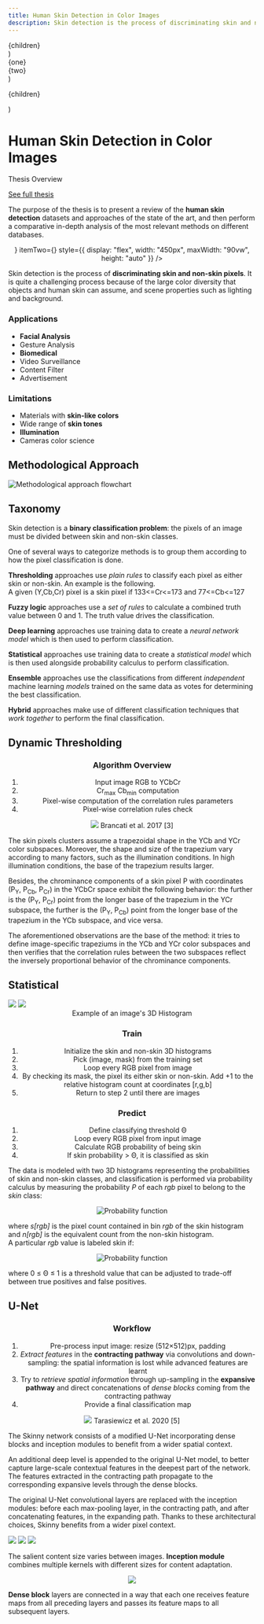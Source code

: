```yaml
---
title: Human Skin Detection in Color Images
description: Skin detection is the process of discriminating skin and non-skin pixels in an arbitrary image and represents an intermediate step in several image processing tasks, such as facial analysis and biomedical segmentation. Different approaches have been presented in the literature, but a comparison is diffcult to perform due to multiple datasets and varying performance measurements. In this work, the datasets and the state-of-the-art approaches are reviewed and categorized using a new proposed taxonomy. Three different representative skin detector methods of the state of the art are selected and thoroughly analyzed. This approaches are then evaluated on three different state of the art datasets and skin tones sub-datasets using multiple metrics. The evaluation is performed on single and cross dataset scenario to highlight key differences between methods, reporting also the inference time. Finally, the results are organized into multiple tables, using the related figures as an assistance tool to support the discussion. Experimental results demonstrate the strength and weaknesses of each approach, and the need to involve multiple metrics for a fair assessment of the method’s aspects.
---
```

<!-- hide_table_of_contents: true -->




  <div style={{
      display: 'flex',
      alignItems: 'center',
      justifyContent: 'center',
  }}>
    {children}
  </div>
)

  <div class="container margin-bottom--xl">
    <div class="row">
      <div class="col col--6">
        {one}
      </div>
      <div class="col col--6">
        {two}
      </div>
    </div>
  </div>
)

  <p class="text--center" style={{color: 'var(--ifm-color-gray-600)'}}>{children}</p>
)



<div class="container">

<div class="container margin-bottom--xl">
  <h1 class="text--center">Human Skin Detection in Color Images</h1>
  <div class="msubtitle">
    <p class="hero__subtitle text--center" style={{color: 'var(--ifm-color-gray-600)'}}>Thesis Overview</p>
    <a class="button button--primary" href="#url">See full thesis</a>
  </div>
  <p class="text--center margin-top--lg">
  The purpose of the thesis is to present a review of the <b>human
  skin detection</b> datasets and approaches of the state of the
  art, and then perform a comparative in-depth analysis of the
  most relevant methods on different databases.
  </p>
</div>



<!-- TODO: change page title!!>

<!--div class="margin-vert--lg" style={{margin: '0 0 var(--ifm-paragraph-margin-bottom)'}}-->
<div class="margin-vert--lg">
  <Center>
    <ReactCompareSlider
      itemOne={<ReactCompareSliderImage src="/img/skin_det_ori3.jpg" alt="Original image" />}
      itemTwo={<ReactCompareSliderImage src="/img/skin_det_red3.png" alt="Detected skin pixels" />}
      style={{
      display: "flex",
      width: "450px",
      maxWidth: "90vw",
      height: "auto"
      }}
    />
  </Center>
</div>


<p>
Skin detection is the process of <b>discriminating skin and non-skin pixels</b>. It is
quite a challenging process because of the large color diversity that objects and
human skin can assume, and scene properties such as lighting and background.
</p>


<!-- TODO: refactor code (follow a react quick tutorial)
<TwoItems
  one={<p>asdasd</p>}
  two={<p>asdasd</p>} >
</TwoItems>
-->


<!-- TODO: INSTEAD of tooltip / details, just display some images in background!! OR carousel at the bottom-->
<div class="container margin-bottom--xl">
  <div class="row">
    <div class="col col--6 margin-top--md">
      <h3>Applications</h3>
      <ul>
        <li><b>Facial Analysis</b></li>
        <li>Gesture Analysis</li>
        <li><b>Biomedical</b></li>
        <li>Video Surveillance</li>
        <li>Content Filter</li>
        <li>Advertisement</li>
      </ul>
    </div>
    <div class="col col--6">
    </div>
  </div>
  <div class="row margin-top--md">
    <div class="col col--6">
      <h3>Limitations</h3>
      <ul>
        <li>Materials with <b>skin-like colors</b></li>
        <li>Wide range of <b>skin tones</b></li>
        <li><b>Illumination</b></li>
        <li>Cameras color science</li>
      </ul>
    </div>
    <div class="col col--6">
    </div>
  </div>
</div>





## Methodological Approach

<div class="container margin-top--lg margin-bottom--lg">
  <div class="invert">
    <img class="svg" src="/img/methodological-approach.svg" alt="Methodological approach flowchart" style={{margin: "0 0 var(--ifm-paragraph-margin-bottom)"}} />
  </div>
</div>


## Taxonomy


<p>
Skin detection is a <b>binary classification problem</b>: the pixels of an image must be divided between skin and non-skin classes.
</p>
<p>
One of several ways to categorize methods is to group them according to how the pixel classification is done.
</p>

<!-- TODO: cite thresholding approach ? -->
<div id="taxonomy-container" class="container scrolling-section margin-bottom--xl" style={{position: "relative"}}>
  <div>
    <Taxonomy />
  </div>

  <div class="row">
    <div class="col col--8 col--offset-2">
      <div id="taxonomy-thresholding">
        <p>
        <b>Thresholding</b> approaches use <em>plain rules</em> to classify each pixel as either skin or non-skin. An example is the following.<br />
        A given (Y,Cb,Cr) pixel is a skin pixel if 133&lt;=Cr&lt;=173 and 77&lt;=Cb&lt;=127
        </p>
      </div>
      <div id="taxonomy-fuzzylogic">
        <p>
        <b>Fuzzy logic</b> approaches use a <em>set of rules</em> to calculate a combined truth value between 0 and 1. The truth value drives the classification. 
        </p>
      </div>
      <div id="taxonomy-deeplearning">
        <p>
        <b>Deep learning</b> approaches use training data to create a <em>neural network model</em> which is then used to perform classification.
        </p>
      </div>
      <div id="taxonomy-statistical">
        <p>
        <b>Statistical</b> approaches use training data to create a <em>statistical model</em> which is then used alongside probability calculus to perform classification.
        </p>
      </div>
      <div id="taxonomy-ensemble">
        <p>
        <b>Ensemble</b> approaches use the classifications from different <em>independent</em> machine learning <em>models</em> trained on the same data as votes for determining the best
        classification.
        </p>
      </div>
      <div id="taxonomy-hybrid">
        <p>
        <b>Hybrid</b> approaches make use of different classification techniques that <em>work together</em> to perform the final classification.
        </p>
      </div>
    </div>
  </div>
</div>



<!-- h3 class="margin-bottom--lg">Dynamic Thresholding</h3 -->
<!-- TODO: refactor as React component -->
<div class="container margin-bottom--xl">

  ## Dynamic Thresholding

  <div class="row margin-top--lg">
    <div class="col col--6">
      <Center>
        <div>
          <h3 class="no-bold margin-left--md">Algorithm Overview</h3>
          <ol class="spacing">
            <li>Input image RGB to YCbCr</li>
            <li>Cr<sub>max</sub> Cb<sub>min</sub> computation</li>
            <li>Pixel-wise computation of the correlation rules parameters</li>
            <li>Pixel-wise correlation rules check</li>
          </ol>
        </div>
      </Center>
    </div>
    <div class="col col--6">
      <Center>
        <div class="invert">
          <img src="/img/trapezia_params.png" style={{width: "100%", maxWidth: "450px"}} />
          <Caption>Brancati et al. 2017 [3]</Caption>
        </div>
      </Center>
    </div>
  </div>
  <p>
  The skin pixels clusters assume a trapezoidal shape in the YCb and YCr color subspaces. Moreover, the shape and size of the trapezium vary according to many factors, such as the illumination conditions. In high illumination conditions, the base of the trapezium results larger.
  </p>
  <p>
  Besides, the chrominance components of a skin pixel P with coordinates (P<sub>Y</sub>, P<sub>Cb</sub>, P<sub>Cr</sub>) in the YCbCr space exhibit the following behavior: the further is the (P<sub>Y</sub>, P<sub>Cr</sub>) point from the longer base of the trapezium in the YCr subspace, the further is the (P<sub>Y</sub>, P<sub>Cb</sub>) point from the longer base of the trapezium in the YCb subspace, and vice versa.
  </p>
  <p>
  The aforementioned observations are the base of the method: it tries to define image-specific trapeziums in the YCb and YCr color subspaces and then verifies that the correlation rules between the two subspaces reflect the inversely proportional behavior of the chrominance components.
  </p>
</div>


<div class="container margin-bottom--xl">

  ## Statistical

  <div class="row">
    <div class="col col-12">
      <div>
        <div class="im-container50 margin-vert--md">
          <img src="/img/skin_det_ori3.jpg" />
          <img src="/img/3d_hist.png" />
        </div>
        <Center>
          <Caption>Example of an image's 3D Histogram</Caption>
        </Center>
      </div>
    </div>
  </div>
  <div class="row margin-top--md">
    <div class="col col--6">
      <Center>
        <div>
          <h3 class="no-bold margin-left--md">Train</h3>
          <ol class="spacing margin-bottom--lg">
            <li>Initialize the skin and non-skin 3D histograms</li>
            <li>Pick (image, mask) from the training set</li>
            <li>Loop every RGB pixel from image</li>
            <li>By checking its mask, the pixel its either skin or non-skin. Add +1 to the relative histogram count at coordinates [r,g,b]</li>
            <li>Return to step 2 until there are images</li>
          </ol>
        </div>
      </Center>
    </div>
    <div class="col col--6">
      <Center>
        <div>
          <h3 class="no-bold margin-left--md">Predict</h3>
          <ol class="spacing margin-bottom--lg">
            <li>Define classifying threshold Θ</li>
            <li>Loop every RGB pixel from input image</li>
            <li>Calculate RGB probability of being skin</li>
            <li>If skin probability > Θ, it is classified as skin</li>
          </ol>
        </div>
      </Center>
    </div>
  </div>
  <p>
  The data is modeled with two 3D histograms representing the probabilities of skin and non-skin classes, and classification is performed via probability calculus by measuring the probability <i>P</i> of each <i>rgb</i> pixel to belong to the <i>skin</i> class:
  </p>
  <Center>
    <div class="invert">
      <img class="svg" src="/img/probability.svg" alt="Probability function" style={{margin: "0 0 var(--ifm-paragraph-margin-bottom)"}} />
    </div>
  </Center>
  <p>
  where <i>s[rgb]</i> is the pixel count contained in bin <i>rgb</i> of the skin histogram and <i>n[rgb]</i> is the equivalent count from the non-skin histogram. <br />
  A particular <i>rgb</i> value is labeled skin if:
  </p>
  <Center>
    <div class="invert">
      <img class="svg" src="/img/probability_thresh.svg" alt="Probability function" style={{margin: "0 0 var(--ifm-paragraph-margin-bottom)"}} />
    </div>
  </Center>
  <p>
  where 0 ≤ Θ ≤ 1 is a threshold value that can be adjusted to trade-off between true positives and false positives.
  </p>
</div>


<!--TODO: srcset with only 3 layers on cell for SVG dense -->
<div class="container margin-bottom--xl">

  ## U-Net

  <div class="row margin-top--lg">
    <div class="col col--6">
      <Center>
        <div>
          <h3 class="no-bold margin-left--md">Workflow</h3>
          <ol class="spacing">
            <li>Pre-process input image: resize (512×512)px, padding</li>
            <li><em>Extract features</em> in the <b>contracting pathway</b> via convolutions and down-sampling: the spatial information is lost while advanced features are learnt</li>
            <li>Try to <em>retrieve spatial information</em> through up-sampling in the <b>expansive pathway</b> and direct concatenations of <em>dense blocks</em> coming from the contracting pathway</li>
            <li>Provide a final classification map</li>
          </ol>
        </div>
      </Center>
    </div>
    <div class="col col--6">
      <Center>
        <div>
          <img src="/img/skinny_arch.png" style={{width: "100%", maxWidth: "450px"}} />
          <Caption>Tarasiewicz et al. 2020 [5]</Caption>
        </div>
      </Center>
    </div>
  </div>
  <p>
  The Skinny network consists of a modified U-Net incorporating dense blocks and inception modules to benefit from a wider spatial context.
  </p>
  <p>
  An additional deep level is appended to the original U-Net model, to better capture large-scale contextual features in the deepest part of the network.
  The features extracted in the contracting path propagate to the corresponding expansive levels through the dense blocks.
  </p>
  <p>
  The original U-Net convolutional layers are replaced with the inception modules: before each max-pooling layer, in the contracting path, and after concatenating features, in the expanding path.
  Thanks to these architectural choices, Skinny benefits from a wider pixel context.
  </p>
  <div class="container margin-top--lg">
    <div class="im-container padding-small" >
      <img src="/img/inception1.png" class="three-cols" />
      <img src="/img/inception2.png" class="three-cols" />
      <img src="/img/inception3.png" class="three-cols" />
    </div>
    <p>
    The salient content size varies between images. <b>Inception module</b> combines multiple kernels with different sizes for content adaptation.
    </p>
    <Center>
      <div class="invert">
        <img src="/img/dense.svg" style={{padding: "0 0 0.4rem 0"}} />
      </div>
    </Center>
    <p>
    <b>Dense block</b> layers are connected in a way that each one receives feature maps from all preceding layers and passes its feature maps to all subsequent layers.
    </p>
  </div>
</div>


<!-- Bibliography?? TODO-->
<!--
<ol>
   <li id="#nbrancati">N. Brancati, G. De Pietro,M. Frucci, and L. Gallo. “Human skin detection through correlation rules between the YCb and YCr subspaces based on dynamic color clustering”. Computer Vision and Image Understanding 155, 2017, pp. 33–42. <a href="https://doi.org/10.1016/j.cviu.2016.12.001">https://doi.org/10.1016/j.cviu.2016.12.001</a></li>
</ol>

<q cite='#nbrancati'>who would not groan at hearing that Roman knights and senators grovel 
before her (Cleopatra) like eunuchs?</q>
<script>
   var quotes = document.getElementsByTagName('q');
   for (var i in quotes) {
      quotes[i].addEventListener('click', function() { 
         window.location = this.getAttribute('cite'); },
      false);
   }
</script>
-->

</div>
